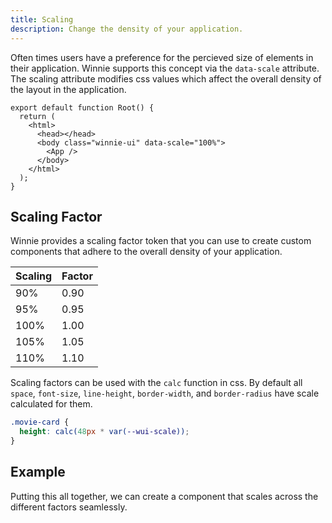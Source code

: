 ```yaml
---
title: Scaling
description: Change the density of your application.
---
```




Often times users have a preference for the percieved size of elements in their application. Winnie supports this concept via the `data-scale` attribute. The scaling attribute modifies css values which affect the overall density of the layout in the application.

```tsx title="root.tsx" ins="class="winnie-ui"" ins="data-scale="100%""
export default function Root() {
  return (
    <html>
      <head></head>
      <body class="winnie-ui" data-scale="100%">
        <App />
      </body>
    </html>
  );
}
```

## Scaling Factor

Winnie provides a scaling factor token that you can use to create custom components that adhere to the overall density of your application.

| Scaling | Factor |
| ------- | ------ |
| 90%     | 0.90   |
| 95%     | 0.95   |
| 100%    | 1.00   |
| 105%    | 1.05   |
| 110%    | 1.10   |

Scaling factors can be used with the `calc` function in css. By default all `space`, `font-size`, `line-height`, `border-width`, and `border-radius` have scale calculated for them.

```css title="movie-card.css" ins="var(--wui-scale)"
.movie-card {
  height: calc(48px * var(--wui-scale));
}
```

## Example

Putting this all together, we can create a component that scales across the different factors seamlessly.

<Demo>
  <ScalingExample client:load />
</Demo>
